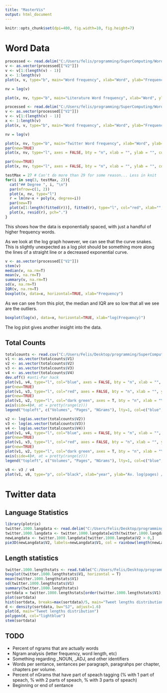 ```yaml
---
title: "MasterVis"
output: html_document
---
```


```r
knitr::opts_chunk$set(dpi=400, fig.width=10, fig.height=7)
```

# Word Data
```r
processed <- read.delim("C:/Users/felis/programming/SuperComputing/WordData/output/NgramsCompiledData.dat", header=FALSE)
v <- as.vector(processed[["V2"]])
v <- v[1:(length(v) - 1)]
x <- 1:length(v)
plot(x, v, type="b", main="Word frequency", xlab="Word", ylab="Frequency")

nv = log(v)

plot(x, nv, type="b", main="Literature Word frequency", xlab="Word", ylab="log(Frequency)")#, col=rainbow(length(v)))
```
```r
processed <- read.delim("C:/Users/felis/programming/SuperComputing/WordData/output/TwitterCompiledData.dat", header=FALSE)
v <- as.vector(processed[["V2"]])
v <- v[1:(length(v) - 1)]
x <- 1:length(v)
plot(x, v, type="b", main="Word frequency", xlab="Word", ylab="Frequency")

nv = log(v)

plot(x, nv, type="b", main="Twitter Word frequency", xlab="Word", ylab="log(Frequency)")#, col=rainbow(length(v)))
par(new=TRUE)
plot(x, nv, type="l", axes = FALSE, bty = "n", xlab = "", ylab = "", col="black")
```
```r
par(new=TRUE)
plot(x, nv, type="l", axes = FALSE, bty = "n", xlab = "", ylab = "", col="black")

testMax = 27 # Can't do more than 29 for some reason... Less in knit
for(i in seq(3, testMax, 2)){
  cat("## Degree ", i, "\n")
  par(mfrow=c(1, 2))
  plot(x, nv, type="l")
  r = lm(nv~x + poly(x, degree=i))
  par(new=T)
  plot(x[1:length(fitted(r))], fitted(r), type="l", col="red", xlab="", ylab="", axes=F, xlim=range(x), ylim=range(nv))
  plot(x, resid(r), pch=".")
}
```

This shows how the data is exponentially spaced, with just a handful of higher frequency words.


As we look at the log graph however, we can see that the curve snakes. This is slightly unexpected as a log plot should be something more along the lines of a straight line or a decreased exponential curve.

```r
v <- as.vector(processed[["V2"]])
stem(v)
median(v, na.rm=T)
mean(v, na.rm=T)
summary(v, na.rm=T)
sd(v, na.rm=T)
IQR(v, na.rm=T)
boxplot(v, data=x, horizontal=TRUE, xlab="Frequency")
```

As we can see from this plot, the median and IQR are so low that all we see are the outliers.

```r
boxplot(log(v), data=x, horizontal=TRUE, xlab="log(Frequency)")
```

The log plot gives another insight into the data.

## Total Counts

```r
totalcounts <- read.csv("C:/Users/Felis/Desktop/programming/SuperComputing/WordData/data/googlebooks-eng-all-totalcounts-20120701.dat", header=FALSE, sep = "\t")
v1 <- as.vector(totalcounts$V1)
v2 <- as.vector(totalcounts$V2)
v3 <- as.vector(totalcounts$V3)
v4 <- as.vector(totalcounts$V4)
dev.off() #anti-Par hack
plot(v1, v4, type="l", col="blue", axes = FALSE, bty = "n", xlab = "", ylab = "")
par(new=TRUE)
plot(v1, v3, type="l", col="red", axes = FALSE, bty = "n", xlab = "", ylab = "")
par(new=TRUE)
plot(v1, v2, type="l", col="dark green", axes = T, bty = "n", xlab = "Year", ylab = "Occurences")
axis(side=4)#, at = pretty(range(z)))
legend("topleft", c("Volumes", "Pages", "NGrams"), lty=1, col=c("blue", "red", "dark green"), bty='n', cex=.75)
```
```r
v2 <- log(as.vector(totalcounts$V2))
v3 <- log(as.vector(totalcounts$V3))
v4 <- log(as.vector(totalcounts$V4))
plot(v1, v4, type="l", col="blue", axes = FALSE, bty = "n", xlab = "", ylab = "")
par(new=TRUE)
plot(v1, v3, type="l", col="red", axes = FALSE, bty = "n", xlab = "", ylab = "")
par(new=TRUE)
plot(v1, v2, type="l", col="dark green", axes = T, bty = "n", xlab = "Year", ylab = "log(Occurences)")
axis(side=4)#, at = pretty(range(z)))
legend("topleft", c("Volumes", "Pages", "NGrams"), lty=1, col=c("blue", "red", "dark green"), bty='n', cex=.75)

v8 <- v3 / v4
plot(v1, v8, type="p", col="black", xlab="year", ylab="Av. log(pages) / log(volumes)")
```

# Twitter data

## Language Statistics

```r
library(plotrix)
twitter.1000.langdata <- read.delim("C:/Users/Felis/Desktop/programming/SuperComputing/WordData/data/twitter-1002-langstats", header=FALSE)
twitter.1000.langdata <- twitter.1000.langdata[with(twitter.1000.langdata, order(V2)),]
newLangdata <- twitter.1000.langdata[twitter.1000.langdata$V2 > 0,]
pie3D(newLangdata$V2, labels=newLangdata$V1, col = rainbow(length(newLangdata$V2)), radius=2, labelcex=0.75)
```

## Length statistics

```r
twitter.1000.lengthstats <- read.table("C:/Users/Felis/Desktop/programming/SuperComputing/WordData/data/twitter-1002-lengthstats", quote="\"", comment.char="")
boxplot(twitter.1000.lengthstats$V1, horizontal = T)
mean(twitter.1000.lengthstats$V1)
sd(twitter.1000.lengthstats$V1)
summary(twitter.1000.lengthstats)
sortdata = twitter.1000.lengthstats[order(twitter.1000.lengthstats$V1),]
plot(sortdata)
hist(sortdata, breaks=max(sortdata)/5, main="Tweet lengths distribution", xlab="Tweet length") # x/n where there are n lengths in each barlength
d <- density(sortdata, bw="SJ", adjust=1.6)
plot(d, main="Tweet lengths distribution")
polygon(d, col="lightblue")
stem(sortdata)
```

## TODO

- Percent of ngrams that are actually words
- Ngram analysis (letter frequency, word length, etc)
- Something regarding _NOUN, _ADJ, and other identifiers
- Words per sentance, sentances per paragraph, paragrahps per chapter, chapters per volume.
- Percent of nGrams that have part of speach tagging (% with 1 part of speach, % with 2 parts of speach, % with 3 parts of speach)
- Beginning or end of sentance